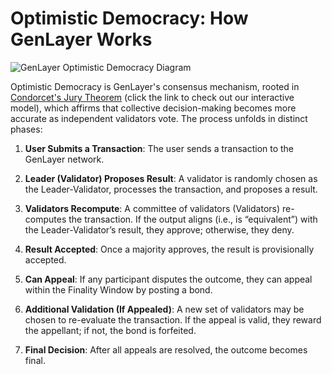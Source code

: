 # Optimistic Democracy: How GenLayer Works

<img src="/studio/diagram main.jpg" alt="GenLayer Optimistic Democracy Diagram" />

Optimistic Democracy is GenLayer's consensus mechanism, rooted in [Condorcet's Jury Theorem](https://jury-theorem.genlayer.com/) (click the link to check out our interactive model), which affirms that collective decision-making becomes more accurate as independent validators vote. The process unfolds in distinct phases:

1. **User Submits a Transaction**: The user sends a transaction to the GenLayer network.

2. **Leader (Validator) Proposes Result**: A validator is randomly chosen as the Leader-Validator, processes the transaction, and proposes a result.

3. **Validators Recompute**: A committee of validators (Validators) re-computes the transaction. If the output aligns (i.e., is “equivalent”) with the Leader-Validator’s result, they approve; otherwise, they deny.

4. **Result Accepted**: Once a majority approves, the result is provisionally accepted.

5. **Can Appeal**: If any participant disputes the outcome, they can appeal within the Finality Window by posting a bond.

6. **Additional Validation (If Appealed)**: A new set of validators may be chosen to re-evaluate the transaction. If the appeal is valid, they reward the appellant; if not, the bond is forfeited.

7. **Final Decision**: After all appeals are resolved, the outcome becomes final.